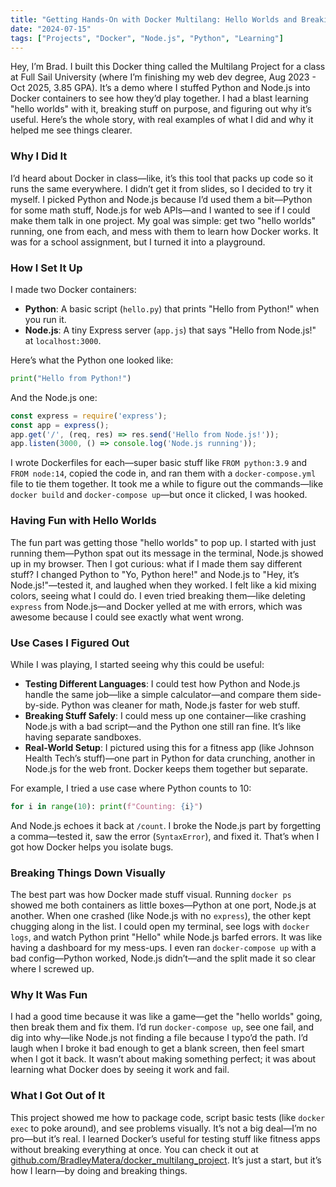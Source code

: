 ```yaml
---
title: "Getting Hands-On with Docker Multilang: Hello Worlds and Breaking Stuff"
date: "2024-07-15"
tags: ["Projects", "Docker", "Node.js", "Python", "Learning"]
---
```


Hey, I’m Brad. I built this Docker thing called the Multilang Project for a class at Full Sail University (where I’m finishing my web dev degree, Aug 2023 - Oct 2025, 3.85 GPA). It’s a demo where I stuffed Python and Node.js into Docker containers to see how they’d play together. I had a blast learning "hello worlds" with it, breaking stuff on purpose, and figuring out why it’s useful. Here’s the whole story, with real examples of what I did and why it helped me see things clearer.

### Why I Did It
I’d heard about Docker in class—like, it’s this tool that packs up code so it runs the same everywhere. I didn’t get it from slides, so I decided to try it myself. I picked Python and Node.js because I’d used them a bit—Python for some math stuff, Node.js for web APIs—and I wanted to see if I could make them talk in one project. My goal was simple: get two "hello worlds" running, one from each, and mess with them to learn how Docker works. It was for a school assignment, but I turned it into a playground.

### How I Set It Up
I made two Docker containers:
- **Python**: A basic script (`hello.py`) that prints "Hello from Python!" when you run it.
- **Node.js**: A tiny Express server (`app.js`) that says "Hello from Node.js!" at `localhost:3000`.

Here’s what the Python one looked like:
```python
print("Hello from Python!")
```

And the Node.js one:
```javascript
const express = require('express');
const app = express();
app.get('/', (req, res) => res.send('Hello from Node.js!'));
app.listen(3000, () => console.log('Node.js running'));
```

I wrote Dockerfiles for each—super basic stuff like `FROM python:3.9` and `FROM node:14`, copied the code in, and ran them with a `docker-compose.yml` file to tie them together. It took me a while to figure out the commands—like `docker build` and `docker-compose up`—but once it clicked, I was hooked.

### Having Fun with Hello Worlds
The fun part was getting those "hello worlds" to pop up. I started with just running them—Python spat out its message in the terminal, Node.js showed up in my browser. Then I got curious: what if I made them say different stuff? I changed Python to "Yo, Python here!" and Node.js to "Hey, it’s Node.js!"—tested it, and laughed when they worked. I felt like a kid mixing colors, seeing what I could do. I even tried breaking them—like deleting `express` from Node.js—and Docker yelled at me with errors, which was awesome because I could see exactly what went wrong.

### Use Cases I Figured Out
While I was playing, I started seeing why this could be useful:
- **Testing Different Languages**: I could test how Python and Node.js handle the same job—like a simple calculator—and compare them side-by-side. Python was cleaner for math, Node.js faster for web stuff.
- **Breaking Stuff Safely**: I could mess up one container—like crashing Node.js with a bad script—and the Python one still ran fine. It’s like having separate sandboxes.
- **Real-World Setup**: I pictured using this for a fitness app (like Johnson Health Tech’s stuff)—one part in Python for data crunching, another in Node.js for the web front. Docker keeps them together but separate.

For example, I tried a use case where Python counts to 10:
```python
for i in range(10): print(f"Counting: {i}")
```
And Node.js echoes it back at `/count`. I broke the Node.js part by forgetting a comma—tested it, saw the error (`SyntaxError`), and fixed it. That’s when I got how Docker helps you isolate bugs.

### Breaking Things Down Visually
The best part was how Docker made stuff visual. Running `docker ps` showed me both containers as little boxes—Python at one port, Node.js at another. When one crashed (like Node.js with no `express`), the other kept chugging along in the list. I could open my terminal, see logs with `docker logs`, and watch Python print "Hello" while Node.js barfed errors. It was like having a dashboard for my mess-ups. I even ran `docker-compose up` with a bad config—Python worked, Node.js didn’t—and the split made it so clear where I screwed up.

### Why It Was Fun
I had a good time because it was like a game—get the "hello worlds" going, then break them and fix them. I’d run `docker-compose up`, see one fail, and dig into why—like Node.js not finding a file because I typo’d the path. I’d laugh when I broke it bad enough to get a blank screen, then feel smart when I got it back. It wasn’t about making something perfect; it was about learning what Docker does by seeing it work and fail.

### What I Got Out of It
This project showed me how to package code, script basic tests (like `docker exec` to poke around), and see problems visually. It’s not a big deal—I’m no pro—but it’s real. I learned Docker’s useful for testing stuff like fitness apps without breaking everything at once. You can check it out at [github.com/BradleyMatera/docker_multilang_project](https://github.com/BradleyMatera/docker_multilang_project). It’s just a start, but it’s how I learn—by doing and breaking things.
```